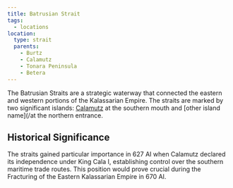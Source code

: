 ```yaml
---
title: Batrusian Strait
tags:
  - locations
location:
  type: strait
  parents:
    - Burtz
    - Calamutz
    - Tonara Peninsula
    - Betera
---
```


The Batrusian Straits are a strategic waterway that connected the eastern and
western portions of the Kalassarian Empire. The straits are marked by two
significant islands: [Calamutz](/locations/calamutz) at the southern mouth and \[other
island name]\(/at the northern entrance.

## Historical Significance

The straits gained particular importance in 627 AI when Calamutz declared its
independence under King Cala I, establishing control over the southern maritime
trade routes. This position would prove crucial during the Fracturing of the
Eastern Kalassarian Empire in 670 AI.

<Stub />
